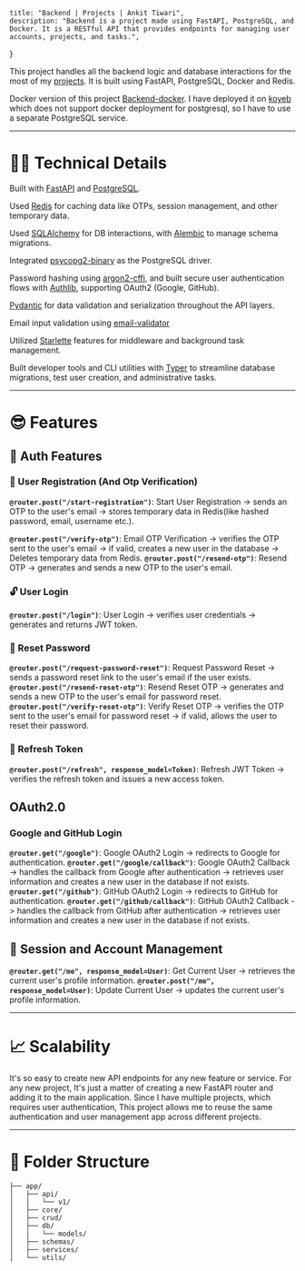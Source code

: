     title: "Backend | Projects | Ankit Tiwari",
    description: "Backend is a project made using FastAPI, PostgreSQL, and Docker. It is a RESTful API that provides endpoints for managing user accounts, projects, and tasks.",
}

This project handles all the backend logic and database interactions for the most of my [projects](./). It is built using FastAPI, PostgreSQL, Docker and Redis.

Docker version of this project [Backend-docker](./backend-docker).
I have deployed it on  [koyeb](https://app.koyeb.com/) which does not support docker deployment for postgresql, so I have to use a separate PostgreSQL service.

---

# 🧑‍💻 Technical Details
Built with [FastAPI](https://fastapi.tiangolo.com/) and [PostgreSQL](https://www.postgresql.org/).

Used [Redis](https://redis.io/) for caching data like OTPs, session management, and other temporary data.

Used [SQLAlchemy](https://www.sqlalchemy.org/) for DB interactions, with [Alembic](https://alembic.sqlalchemy.org/) to manage schema migrations.

Integrated [psycopg2-binary](https://pypi.org/project/psycopg2-binary/) as the PostgreSQL driver.

Password hashing using [argon2-cffi](https://pypi.org/project/argon2-cffi/), and built secure user authentication flows with [Authlib](https://docs.authlib.org/en/latest/), supporting OAuth2 (Google, GitHub).

[Pydantic](https://pydantic-docs.helpmanual.io/) for data validation and serialization throughout the API layers.

Email input validation using [email-validator](https://pypi.org/project/email-validator/)

Utilized [Starlette](https://www.starlette.io/) features for middleware and background task management.

Built developer tools and CLI utilities with [Typer](https://typer.tiangolo.com/) to streamline database migrations, test user creation, and administrative tasks.

---

# 😎 Features
## 🔐 Auth Features
### 🔑 User Registration (And Otp Verification)
**`@router.post("/start-registration")`**: Start User Registration -> sends an OTP to the user's email -> stores temporary data in Redis(like hashed password, email, username etc.).

**`@router.post("/verify-otp")`**: Email OTP Verification -> verifies the OTP sent to the user's email -> if valid, creates a new user in the database -> Deletes temporary data from Redis.
**`@router.post("/resend-otp")`**: Resend OTP -> generates and sends a new OTP to the user's email.

### 🔓 User Login
**`@router.post("/login")`**: User Login -> verifies user credentials -> generates and returns JWT token.

### 🔁 Reset Password
**`@router.post("/request-password-reset")`**: Request Password Reset -> sends a password reset link to the user's email if the user exists.
**`@router.post("/resend-reset-otp")`**: Resend Reset OTP -> generates and sends a new OTP to the user's email for password reset.
**`@router.post("/verify-reset-otp")`**: Verify Reset OTP -> verifies the OTP sent to the user's email for password reset -> if valid, allows the user to reset their password.

### 🔄 Refresh Token
**`@router.post("/refresh", response_model=Token)`**: Refresh JWT Token -> verifies the refresh token and issues a new access token.

## OAuth2.0
### Google and GitHub Login
**`@router.get("/google")`**: Google OAuth2 Login -> redirects to Google for authentication.
**`@router.get("/google/callback")`**: Google OAuth2 Callback -> handles the callback from Google after authentication -> retrieves user information and creates a new user in the database if not exists.
**`@router.get("/github")`**: GitHub OAuth2 Login -> redirects to GitHub for authentication.
**`@router.get("/github/callback")`**: GitHub OAuth2 Callback -> handles the callback from GitHub after authentication -> retrieves user information and creates a new user in the database if not exists.

## 🔑 Session and Account Management
**`@router.get("/me", response_model=User)`**: Get Current User -> retrieves the current user's profile information.
**`@router.post("/me", response_model=User)`**: Update Current User -> updates the current user's profile information.

---

# 📈 Scalability
It's so easy to create new API endpoints for any new feature or service. For any new project, It's just a matter of creating a new FastAPI router and adding it to the main application.
Since I have multiple projects, which requires user authentication, This project allows me to reuse the same authentication and user management app across different projects.

---

# 📂 Folder Structure
```
├── app/
│   ├── api/
│   │   └── v1/
│   ├── core/
│   ├── crud/
│   ├── db/
│   │   └── models/
│   ├── schemas/
│   ├── services/
│   └── utils/
```